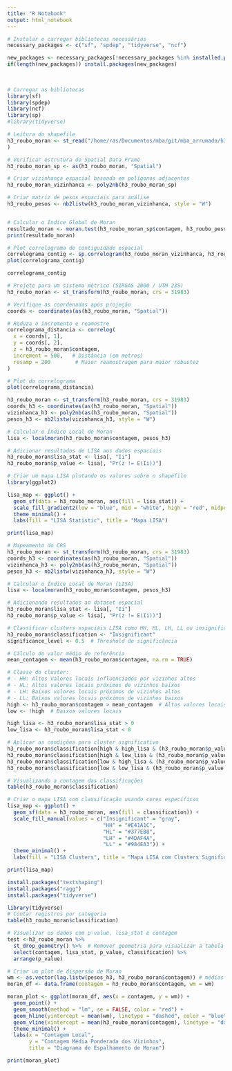 ```yaml
---
title: "R Notebook"
output: html_notebook
---
```

 

```r
# Instalar e carregar bibliotecas necessárias
necessary_packages <- c("sf", "spdep", "tidyverse", "ncf")

new_packages <- necessary_packages[!necessary_packages %in% installed.packages()[,"Package"]]
if(length(new_packages)) install.packages(new_packages)
   
          
```

```r
# Carregar as bibliotecas
library(sf)
library(spdep)
library(ncf)
library(sp)
#library(tidyverse)


```

```r

# Leitura do shapefile
h3_roubo_moran <- st_read("/home/ras/Documentos/mba/git/mba_arrumado/h3/h3_drogas_agregado/content/h3_roubo_agregado.shp"
)
```

```r

# Verificar estrutura do Spatial Data Frame
h3_roubo_moran_sp <- as(h3_roubo_moran, "Spatial")

# Criar vizinhança espacial baseada em polígonos adjacentes
h3_roubo_moran_vizinhanca <- poly2nb(h3_roubo_moran_sp)

# Criar matriz de pesos espaciais para análise
h3_roubo_pesos <- nb2listw(h3_roubo_moran_vizinhanca, style = "W")



```


```r
# Calcular o Índice Global de Moran
resultado_moran <- moran.test(h3_roubo_moran_sp$contagem, h3_roubo_pesos)
print(resultado_moran)

```

```r
# Plot correlograma de contiguidade espacial
correlograma_contig <- sp.correlogram(h3_roubo_moran_vizinhanca, h3_roubo_moran_sp$contagem, order = 5, method = "I", style = "W")
plot(correlograma_contig)
```


```r
correlograma_contig 
```
```r
# Projete para um sistema métrico (SIRGAS 2000 / UTM 23S)
h3_roubo_moran <- st_transform(h3_roubo_moran, crs = 31983)

# Verifique as coordenadas após projeção
coords <- coordinates(as(h3_roubo_moran, "Spatial"))

# Reduza o incremento e reamostre
correlograma_distancia <- correlog(
  x = coords[, 1],
  y = coords[, 2],
  z = h3_roubo_moran$contagem,
  increment = 500,   # Distância (em metros)
  resamp = 200        # Maior reamostragem para maior robustez
)

# Plot do correlograma
plot(correlograma_distancia)
```
```r
h3_roubo_moran <- st_transform(h3_roubo_moran, crs = 31983)
coords_h3 <- coordinates(as(h3_roubo_moran, "Spatial"))
vizinhanca_h3 <- poly2nb(as(h3_roubo_moran, "Spatial"))
pesos_h3 <- nb2listw(vizinhanca_h3, style = "W")

# Calcular o Índice Local de Moran
lisa <- localmoran(h3_roubo_moran$contagem, pesos_h3)

# Adicionar resultados de LISA aos dados espaciais
h3_roubo_moran$lisa_stat <- lisa[, "Ii"]
h3_roubo_moran$p_value <- lisa[, "Pr(z != E(Ii))"]

# Criar um mapa LISA plotando os valores sobre o shapefile
library(ggplot2)

lisa_map <- ggplot() +
  geom_sf(data = h3_roubo_moran, aes(fill = lisa_stat)) +
  scale_fill_gradient2(low = "blue", mid = "white", high = "red", midpoint = 0) +
  theme_minimal() +
  labs(fill = "LISA Statistic", title = "Mapa LISA")

print(lisa_map)
```
```r
# Mapeamento do CRS
h3_roubo_moran <- st_transform(h3_roubo_moran, crs = 31983)
coords_h3 <- coordinates(as(h3_roubo_moran, "Spatial"))
vizinhanca_h3 <- poly2nb(as(h3_roubo_moran, "Spatial"))
pesos_h3 <- nb2listw(vizinhanca_h3, style = "W")

# Calcular o Índice Local de Moran (LISA)
lisa <- localmoran(h3_roubo_moran$contagem, pesos_h3)

# Adicionando resultados ao dataset espacial
h3_roubo_moran$lisa_stat <- lisa[, "Ii"]
h3_roubo_moran$p_value <- lisa[, "Pr(z != E(Ii))"]

# Classificar clusters espaciais LISA como HH, HL, LH, LL ou insignificantes
h3_roubo_moran$classification <- "Insignificant"
significance_level <- 0.5  # Threshold de significância

# Cálculo do valor médio de referência
mean_contagem <- mean(h3_roubo_moran$contagem, na.rm = TRUE)

# Classe do cluster:
# - HH: Altos valores locais influenciados por vizinhos altos
# - HL: Altos valores locais próximos de vizinhos baixos
# - LH: Baixos valores locais próximos de vizinhos altos
# - LL: Baixos valores locais próximos de vizinhos baixos
high <- h3_roubo_moran$contagem > mean_contagem  # Altos valores locais
low <- !high  # Baixos valores locais

high_lisa <- h3_roubo_moran$lisa_stat > 0
low_lisa <- h3_roubo_moran$lisa_stat < 0

# Aplicar as condições para cluster significativo
h3_roubo_moran$classification[high & high_lisa & (h3_roubo_moran$p_value < significance_level)] <- "HH"
h3_roubo_moran$classification[high & low_lisa & (h3_roubo_moran$p_value < significance_level)] <- "HL"
h3_roubo_moran$classification[low & high_lisa & (h3_roubo_moran$p_value < significance_level)] <- "LH"
h3_roubo_moran$classification[low & low_lisa & (h3_roubo_moran$p_value < significance_level)] <- "LL"

# Visualizando a contagem das classificações
table(h3_roubo_moran$classification)

# Criar o mapa LISA com classificação usando cores específicas
lisa_map <- ggplot() +
  geom_sf(data = h3_roubo_moran, aes(fill = classification)) +
  scale_fill_manual(values = c("Insignificant" = "gray",
                               "HH" = "#E41A1C",
                               "HL" = "#377EB8",
                               "LH" = "#4DAF4A",
                               "LL" = "#984EA3")) +
  theme_minimal() +
  labs(fill = "LISA Clusters", title = "Mapa LISA com Clusters Significativos")

print(lisa_map)
```
```r
install.packages("textshaping")
install.packages("ragg")
install.packages("tidyverse")
```

```r

library(tidyverse)
# Contar registros por categoria
table(h3_roubo_moran$classification)

# Visualizar os dados com p-value, lisa_stat e contagem
test <-h3_roubo_moran %>% 
  st_drop_geometry() %>%  # Remover geometria para visualizar a tabela
  select(contagem, lisa_stat, p_value, classification) %>% 
  arrange(p_value)
```

```r
# Criar um plot de dispersão de Moran
wm <- as.vector(lag.listw(pesos_h3, h3_roubo_moran$contagem)) # médias ponderadas
moran_df <- data.frame(contagem = h3_roubo_moran$contagem, wm = wm)

moran_plot <- ggplot(moran_df, aes(x = contagem, y = wm)) +
  geom_point() +
  geom_smooth(method = "lm", se = FALSE, color = "red") +
  geom_hline(yintercept = mean(wm), linetype = "dashed", color = "blue") +
  geom_vline(xintercept = mean(h3_roubo_moran$contagem), linetype = "dashed", color = "blue") +
  theme_minimal() +
  labs(x = "Contagem Local",
       y = "Contagem Média Ponderada dos Vizinhos",
       title = "Diagrama de Espalhamento de Moran")

print(moran_plot)
```


